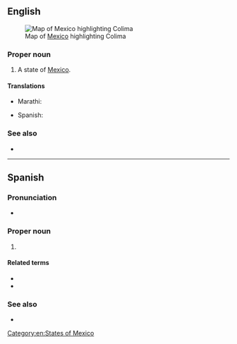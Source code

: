 ==English==
[[File:Mexico map, MX-COL.svg|thumb|Map of [[Mexico]] highlighting Colima]]

===Proper noun===
{{en-proper noun}}

# A state of [[Mexico]].

====Translations====
{{trans-top|state of Mexico}}
* Marathi: {{t|mr|कोलिमा|n|tr=kolimā|sc=Deva}}
{{trans-mid}}
* Spanish: {{t+|es|Colima|f}}
{{trans-bottom}}

===See also===
* {{pedialite}}

[[Category:en:States of Mexico]]

----

==Spanish==

===Pronunciation===
* {{es-IPA}}

===Proper noun===
{{es-proper noun|f}}

# {{place|es|state|c/Mexico}}

====Related terms====
* {{l|es|colimense}}
* {{l|es|colimeño}}

===See also===
* {{pedialite|lang=es}}